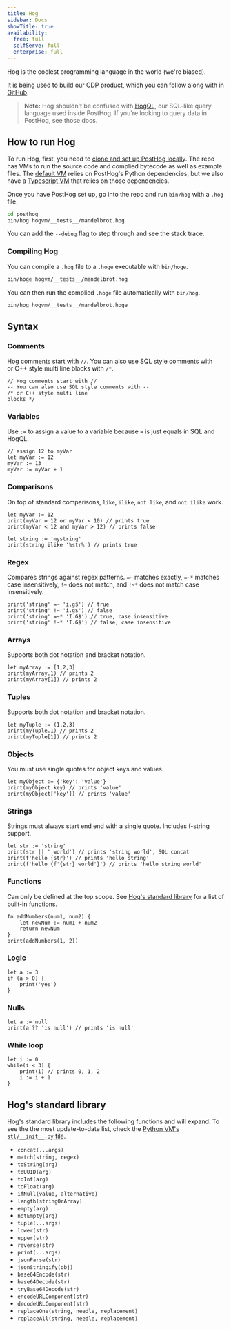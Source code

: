```yaml
---
title: Hog
sidebar: Docs
showTitle: true
availability:
  free: full
  selfServe: full
  enterprise: full
---
```


Hog is the coolest programming language in the world (we're biased). 

It is being used to build our CDP product, which you can follow along with in [GitHub](https://github.com/PostHog/posthog/issues/22833).

> **Note:** Hog shouldn't be confused with [HogQL](/docs/hogql), our SQL-like query language used inside PostHog. If you're looking to query data in PostHog, see those docs.

## How to run Hog

To run Hog, first, you need to [clone and set up PostHog locally](/handbook/engineering/developing-locally). The repo has VMs to run the source code and complied bytecode as well as example files. The [default VM](https://github.com/PostHog/posthog/blob/master/hogvm/python) relies on PostHog's Python dependencies, but we also have a [Typescript VM](https://github.com/PostHog/posthog/blob/master/hogvm/typescript) that relies on those dependencies.

Once you have PostHog set up, go into the repo and run `bin/hog` with a `.hog` file.

```bash
cd posthog
bin/hog hogvm/__tests__/mandelbrot.hog
```

You can add the `--debug` flag to step through and see the stack trace.

### Compiling Hog

You can compile a `.hog` file to a `.hoge` executable with `bin/hoge`.

```bash
bin/hoge hogvm/__tests__/mandelbrot.hog
```

You can then run the complied `.hoge` file automatically with `bin/hog`.

```bash
bin/hog hogvm/__tests__/mandelbrot.hoge
```

## Syntax

### Comments

Hog comments start with `//`. You can also use SQL style comments with `--` or C++ style multi line blocks with `/*`.

```
// Hog comments start with //
-- You can also use SQL style comments with --
/* or C++ style multi line
blocks */
```

### Variables

Use `:=` to assign a value to a variable because `=` is just equals in SQL and HogQL.

```
// assign 12 to myVar
let myVar := 12
myVar := 13
myVar := myVar + 1
```

### Comparisons

On top of standard comparisons, `like`, `ilike`, `not like`, and `not ilike` work.

```
let myVar := 12
print(myVar = 12 or myVar < 10) // prints true
print(myVar < 12 and myVar > 12) // prints false

let string := 'mystring'
print(string ilike '%str%') // prints true
```

### Regex

Compares strings against regex patterns. `=~` matches exactly, `=~*` matches case insensitively, `!~` does not match, and `!~*` does not match case insensitively.

```
print('string' =~ 'i.g$') // true
print('string' !~ 'i.g$') // false
print('string' =~* 'I.G$') // true, case insensitive
print('string' !~* 'I.G$') // false, case insensitive
```

### Arrays

Supports both dot notation and bracket notation.

```
let myArray := [1,2,3]
print(myArray.1) // prints 2
print(myArray[1]) // prints 2
```

### Tuples

Supports both dot notation and bracket notation.

```
let myTuple := (1,2,3)
print(myTuple.1) // prints 2
print(myTuple[1]) // prints 2
```

### Objects

You must use single quotes for object keys and values.

```
let myObject := {'key': 'value'}
print(myObject.key) // prints 'value'
print(myObject['key']) // prints 'value'
```

### Strings

Strings must always start end end with a single quote. Includes f-string support.

```
let str := 'string'
print(str || ' world') // prints 'string world', SQL concat
print(f'hello {str}') // prints 'hello string'
print(f'hello {f'{str} world'}') // prints 'hello string world'
```

### Functions

Can only be defined at the top scope. See [Hog's standard library](#hogs-standard-library) for a list of built-in functions.

```
fn addNumbers(num1, num2) { 
    let newNum := num1 + num2
    return newNum
}
print(addNumbers(1, 2))
```

### Logic

```
let a := 3
if (a > 0) {
    print('yes')
}
```

### Nulls

```
let a := null
print(a ?? 'is null') // prints 'is null'
```

### While loop

```
let i := 0
while(i < 3) {
    print(i) // prints 0, 1, 2
    i := i + 1
}
```

## Hog's standard library

Hog's standard library includes the following functions and will expand. To see the the most update-to-date list, check the [Python VM's `stl/__init__.py` file](https://github.com/PostHog/posthog/blob/master/hogvm/python/stl/__init__.py).

- `concat(...args)`
- `match(string, regex)`
- `toString(arg)`
- `toUUID(arg)`
- `toInt(arg)`
- `toFloat(arg)`
- `ifNull(value, alternative)`
- `length(stringOrArray)`
- `empty(arg)`
- `notEmpty(arg)`
- `tuple(...args)`
- `lower(str)`
- `upper(str)`
- `reverse(str)`
- `print(...args)`
- `jsonParse(str)`
- `jsonStringify(obj)`
- `base64Encode(str)`
- `base64Decode(str)`
- `tryBase64Decode(str)`
- `encodeURLComponent(str)`
- `decodeURLComponent(str)`
- `replaceOne(string, needle, replacement)`
- `replaceAll(string, needle, replacement)`
